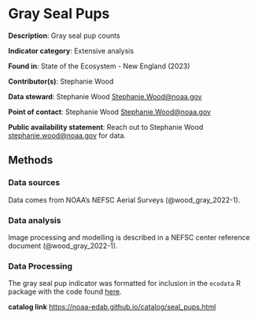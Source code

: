 # Gray Seal Pups {#seal_pups}

**Description**: Gray seal pup counts 
 
**Indicator category**: Extensive analysis

**Found in**: State of the Ecosystem - New England (2023)

**Contributor(s)**: Stephanie Wood
  
**Data steward**: Stephanie Wood <Stephanie.Wood@noaa.gov>
  
**Point of contact**: Stephanie Wood <Stephanie.Wood@noaa.gov>
  
**Public availability statement**: Reach out to Stephanie Wood <stephanie.wood@noaa.gov> for data. 


## Methods

### Data sources

Data comes from NOAA's NEFSC Aerial Surveys (@wood_gray_2022-1).

### Data analysis

Image processing and modelling is described in a NEFSC center reference document (@wood_gray_2022-1). 

### Data Processing

The gray seal pup indicator was formatted for inclusion in the `ecodata` R package with the code found [here](https://github.com/NOAA-EDAB/ecodata/blob/master/data-raw/get_sealpups.R).

**catalog link**
<https://noaa-edab.github.io/catalog/seal_pups.html>